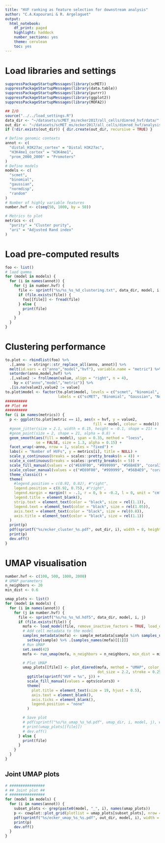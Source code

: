 ```yaml
---
title: "HVF ranking as feature selection for downstream analysis"
author: "C.A.Kapourani & R. Argelaguet"
output: 
  html_notebook:
    df_print: paged
    highlight: haddock
    number_sections: yes
    theme: cerulean
    toc: yes
---
```


# Load libraries and settings
```r
suppressPackageStartupMessages(library(scMET))
suppressPackageStartupMessages(library(data.table))
suppressPackageStartupMessages(library(purrr))
suppressPackageStartupMessages(library(ggplot2))
suppressPackageStartupMessages(library(MOFA2))

## I/O
source("../../load_settings.R")
data_dir <- "~/datasets/scMET_ms/ecker2017/all_cells/dimred_hvf/data/"
out_dir <- "~/datasets/scMET_ms/ecker2017/all_cells/dimred_hvf/analysis/"
if (!dir.exists(out_dir)) { dir.create(out_dir, recursive = TRUE) }

# Define genomic contexts
annot <- c(
  "distal_H3K27ac_cortex" = "Distal H3K27ac",
  "H3K4me1_cortex" = "H3K4me1",
  "prom_2000_2000" = "Promoters"
)
# Define models
models <- c(
  "scmet",
  "binomial",
  "gaussian",
  "normdisp",
  "random"
)
# Number of highly variable features
number.hvf <- c(seq(50, 1000, by = 50))

# Metrics to plot
metrics <- c(
  "purity" = "Cluster purity",
  "ari" = "Adjusted Rand index"
)
```

# Load pre-computed results
```r
foo <- list()
# laod gamma
for (model in models) {
  for (i in names(annot)) {
    for (j in number.hvf) {
      file <- sprintf("%s/%s_%s_%d_clustering.txt", data_dir, model, i, j)
      if (file.exists(file)) {
        foo[[file]] <- fread(file)
      } else {
        print(file)
      }
    }
  }
}
```

# Clustering performance
```r
to.plot <- rbindlist(foo) %>%
  .[,anno := stringr::str_replace_all(anno, annot)] %>%
  melt(id.vars = c("anno","model","hvf"), variable.name = "metric") %>%
  setorder(anno,model,hvf) %>%
  .[,value2 := frollmean(value, align = "right", n = 4), 
    by = c("anno","model","metric")] %>%
  .[is.na(value2),value2 := value]
to.plot$model <- factor(to.plot$model, levels = c("scmet", "binomial", "gaussian", "normdisp", "random"),
                        labels = c("scMET", "Binomial", "Gaussian", "NormDisp", "Random"))
##########
## Plot ##
##########
for (i in names(metrics)) {
  p <- ggplot(to.plot[metric == i], aes(x = hvf, y = value2, 
                                        fill = model, colour = model)) +
  #geom_jitter(size = 2.1, width = 0.15, height = -0.1, shape = 21) +
  #geom_point(size = 2, shape = 21, alpha = 0.8) +
  geom_smooth(aes(fill = model), span = 0.35, method = "loess",
              se = FALSE, size = 1.3, alpha = 0.15) +
  facet_wrap(~anno, nrow = 1, scales = "fixed") +
  labs(x = "Number of HVFs", y = metrics[i], title = NULL) +
  scale_y_continuous(breaks = scales::pretty_breaks(n = 4)) +
  scale_x_continuous(breaks = scales::pretty_breaks(n = 5)) +
  scale_fill_manual(values = c("#E69F00", "#999999", "#56B4E9", "coral3", "steelblue4")) +
  scale_colour_manual(values = c("#E69F00", "#999999", "#56B4E9", "coral3", "steelblue4")) +
  theme_classic() +
  theme(
    #legend.position = c(0.92, 0.82), #"right",
    legend.position = c(0.92, 0.75), #"right",
    legend.margin = margin(t = -.1, r = 0, b = -0.2, l = 0, unit = "cm"),
    legend.title = element_blank(),
    strip.text = element_text(color = "black", size = rel(1.1)),
    legend.text = element_text(color = "black", size = rel(1.05)),
    axis.text = element_text(color = "black", size = rel(0.8)),
    axis.title = element_text(color = "black", size = rel(1.1))
  )
  print(p)
  pdf(sprintf("%s/ecker_cluster_%s.pdf", out_dir, i), width = 8, height = 3.3)
  print(p)
  dev.off()
}
```


# UMAP visualisation
```r
number.hvf <- c(100, 500, 1000, 2000)
# UMAP parameters
n_neighbors <- 20
min_dist <- 0.6

umap_plots <- list()
for (model in models) {
  for (i in names(annot)) {
    for (j in number.hvf) {
      file <- sprintf("%s/%s_%s_%d.hdf5", data_dir, model, i, j)
      if (file.exists(file)) {
        mofa <- load_model(file, remove_inactive_factors = TRUE, load_data = FALSE)
        # Add cell metadata to the model
        samples_metadata(mofa) <- sample_metadata[sample %in% samples_names(mofa)[[1]]] %>%
          setkey(sample) %>% .[samples_names(mofa)[[1]]]
        # Run UMAP
        set.seed(42)
        mofa <- run_umap(mofa, n_neighbors = n_neighbors, min_dist = min_dist)

        # Plot UMAP
        umap_plots[[file]] <- plot_dimred(mofa, method = "UMAP", color_by = "Neuron_type3",
                                          dot_size = 2.2, stroke = 0.25, rasterize = TRUE) +
          ggtitle(sprintf("HVF = %s", j)) +
          scale_fill_manual(values = opts$colors3) +
          theme(
            plot.title = element_text(size = 19, hjust = 0.5),
            axis.text = element_blank(),
            axis.ticks = element_blank(),
            legend.position = "none"
          )

        # Save plot
        # pdf(sprintf("%s/%s_umap_%s_%d.pdf", umap_dir, i, model, j), width = 6, height = 4)
        # print(umap_plots[[file]])
        # dev.off()
      } else {
        print(file)
      }
    }
  }
}
```

## Joint UMAP plots
```r
# ################
# ## Joint plot ##
# ################
for (model in models) {
  for (i in names(annot)) {
    subset_plots <- grep(paste0(model, "_", i), names(umap_plots))
    p <- cowplot::plot_grid(plotlist = umap_plots[subset_plots], nrow = 1, ncol = 4)
    pdf(sprintf("%s/ecker_umap_%s_%s.pdf", out_dir, model, i), width = 16, height = 4)
    print(p)
    dev.off()
  }
}
```

